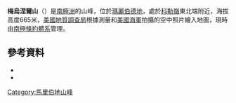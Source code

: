 {{coord|74|58|S|113|19|W|source:GNIS|display=title}}

'''梅烏涅爾山'''（{{lang-en|Mount Meunier}}）是[[南極洲|南極洲]]的山峰，位於[[瑪麗伯德地|瑪麗伯德地]]，處於[[科勒嶺|科勒嶺]]東北端附近，海拔高度665米，[[美國地質調查局|美國地質調查局]]根據測量和[[美國海軍|美國海軍]]拍攝的空中照片繪入地圖，現時由[[南極條約體系|南極條約體系]]管理。

==參考資料==
*{{cite gnis | type = antarid | id = 9910| name = Mount Meunier | accessdate = 2013-09-23}}
*{{usgs-gazetteer|id=9910}}

{{DEFAULTSORT:Mount Meunier}}
[[Category:馬里伯地山峰|Category:馬里伯地山峰]]


{{MarieByrdLand-geo-stub}}